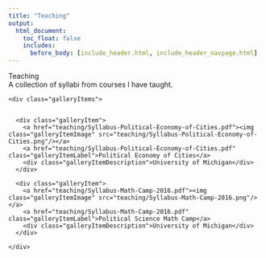 ```yaml
---
title: "Teaching"
output:
  html_document:
    toc_float: false
    includes:
      before_body: [include_header.html, include_header_navpage.html]
---
```


<!--html_preserve-->

<div class="band full">
  <div class="bandContent pageTitle">Teaching</div>
  <div class="bandContent pageIntro">A collection of syllabi from courses I have taught.</div>
  
  <div class="bandContent gallerySection">
    
    <div class="galleryItems">
      
      
      <div class="galleryItem">
        <a href="teaching/Syllabus-Political-Economy-of-Cities.pdf"><img class="galleryItemImage" src="teaching/Syllabus-Political-Economy-of-Cities.png"/></a>
        <a href="teaching/Syllabus-Political-Economy-of-Cities.pdf" class="galleryItemLabel">Political Economy of Cities</a>
        <div class="galleryItemDescription">University of Michigan</div>
      </div>
      
      <div class="galleryItem">
        <a href="teaching/Syllabus-Math-Camp-2016.pdf"><img class="galleryItemImage" src="teaching/Syllabus-Math-Camp-2016.png"/></a>
        <a href="teaching/Syllabus-Math-Camp-2016.pdf" class="galleryItemLabel">Political Science Math Camp</a>
        <div class="galleryItemDescription">University of Michigan</div>
      </div>
      
    </div>

  </div>
  
</div>


<!--/html_preserve-->
